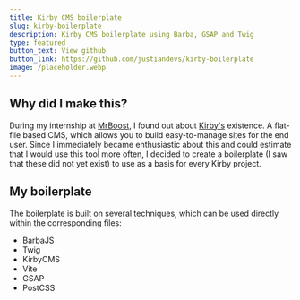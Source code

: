 ```yaml
---
title: Kirby CMS boilerplate
slug: kirby-boilerplate
description: Kirby CMS boilerplate using Barba, GSAP and Twig
type: featured
button_text: View github
button_link: https://github.com/justiandevs/kirby-boilerplate
image: /placeholder.webp
---
```

## Why did I make this?
During my internship at [MrBoost](https://mrboost.nl), I found out about [Kirby's](https://getkirby.com/) existence. A flat-file based CMS, which allows you to build easy-to-manage sites for the end user. Since I immediately became enthusiastic about this and could estimate that I would use this tool more often, I decided to create a boilerplate (I saw that these did not yet exist) to use as a basis for every Kirby project.

## My boilerplate
The boilerplate is built on several techniques, which can be used directly within the corresponding files:

- BarbaJS
- Twig
- KirbyCMS
- Vite
- GSAP
- PostCSS
